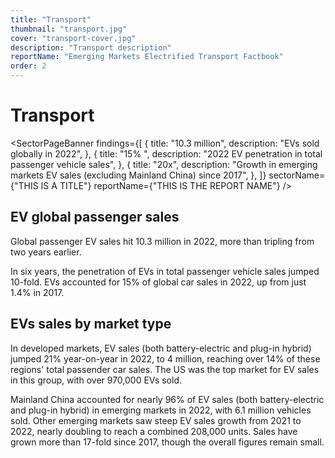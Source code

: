 ```yaml
---
title: "Transport"
thumbnail: "transport.jpg"
cover: "transport-cover.jpg"
description: "Transport description"
reportName: "Emerging Markets Electrified Transport Factbook"
order: 2
---
```


# Transport

<SectorPageBanner
  findings={[
    {
      title: "10.3 million",
      description: "EVs sold globally in 2022",
    },
    {
      title: "15% ",
      description: "2022 EV penetration in total passenger vehicle sales",
    },
    {
      title: "20x",
      description:
        "Growth in emerging markets EV sales (excluding Mainland China) since 2017",
    },
  ]}
  sectorName={"THIS IS A TITLE"}
  reportName={"THIS IS THE REPORT NAME"}
/>

## EV global passenger sales

Global passenger EV sales hit 10.3 million in 2022, more than tripling from two years earlier.

<BarChart
  indicator="Global passenger EV sales"
  labelKey="indicator"
  unit="million vehicle sales"
  src="/transport/global_passenger_EV_sales_2023.csv"
  precision={0.01}
/>

In six years, the penetration of EVs in total passenger vehicle sales jumped 10-fold. EVs accounted for 15% of global car sales in 2022, up from just 1.4% in 2017.

<LineChart
  indicator="Global passenger EV share of sales"
  labelKey="indicator"
  unit="%"
  src="/transport/global_passenger_EV_sales_2023.csv"
  precision={0.0001}
/>

## EVs sales by market type

In developed markets, EV sales (both battery-electric and plug-in hybrid) jumped 21% year-on-year in 2022, to 4 million, reaching over 14% of these regions' total passender car sales. The US was the top market for EV sales in this group, with over 970,000 EVs sold.

<MiniChart src="/data/sector/transport/top_10_developed_markets_in_EV_sales_2022.csv" />

Mainland China accounted for nearly 96% of EV sales (both battery-electric and plug-in hybrid) in emerging markets in 2022, with 6.1 million vehicles sold. Other emerging markets saw steep EV sales growth from 2021 to 2022, nearly doubling to reach a combined 208,000 units. Sales have grown more than 17-fold since 2017, though the overall figures remain small.

<MiniChart src="/data/sector/transport/top_10_developing_markets_in_EV_sales_2022.csv" />
